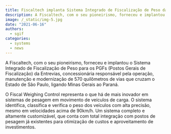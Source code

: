 ```yaml
---
title: Fiscaltech implanta Sistema Integrado de Fiscalização de Peso da Entrevias
description: A Fiscaltech, com o seu pioneirismo, forneceu e implantou o Sistema Integrado de Fiscalização de Peso para os PGFs (Postos Gerais de Fiscalização) da Entrevias, concessionária responsável pela operação, manutenção e modernização de 570 quilômetros de vias que cruzam o Estado de São Paulo, ligando Minas Gerais ao Paraná.
image: /_static/img-5.jpg
date: "2021-06-16"
authors:
  - sgif
categories:
  - systems
  - news
---
```


A Fiscaltech, com o seu pioneirismo, forneceu e implantou o Sistema Integrado de Fiscalização de Peso para os PGFs (Postos Gerais de Fiscalização) da Entrevias, concessionária responsável pela operação, manutenção e modernização de 570 quilômetros de vias que cruzam o Estado de São Paulo, ligando Minas Gerais ao Paraná.

O Fiscal Weighing Control representa o que há de mais inovador em sistemas de pesagem em movimento de veículos de carga. O sistema identifica, classifica e verifica o peso dos veículos com alta precisão, mesmo em velocidades acima de 90km/h. Um sistema completo e altamente customizável, que conta com total integração com postos de pesagem já existentes para otimização de custos e aproveitamento de investimentos.
